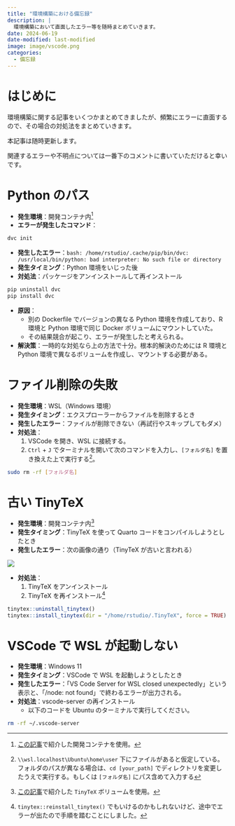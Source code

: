 ```yaml
---
title: "環境構築における備忘録"
description: |
  環境構築において直面したエラー等を随時まとめていきます。
date: 2024-06-19
date-modified: last-modified
image: image/vscode.png
categories: 
  - 備忘録
---
```


# はじめに

環境構築に関する記事をいくつかまとめてきましたが、頻繁にエラーに直面するので、その場合の対処法をまとめていきます。

本記事は随時更新します。

関連するエラーや不明点については一番下のコメントに書いていただけると幸いです。

# Python のパス

- **発生環境**：開発コンテナ内^[[この記事](../240504_container/index.html)で紹介した開発コンテナを使用。]
- **エラーが発生したコマンド**：

```.sh
dvc init
```

- **発生したエラー**：`bash: /home/rstudio/.cache/pip/bin/dvc: /usr/local/bin/python: bad interpreter: No such file or directory`
- **発生タイミング**：Python 環境をいじった後
- **対処法**：パッケージをアンインストールして再インストール

```.sh
pip uninstall dvc
pip install dvc
```

- **原因**：
    - 別の Dockerfile でバージョンの異なる Python 環境を作成しており、R 環境と Python 環境で同じ Docker ボリュームにマウントしていた。
    - その結果競合が起こり、エラーが発生したと考えられる。
- **解決策**：一時的な対処なら上の方法で十分。根本的解決のためには R 環境と Python 環境で異なるボリュームを作成し、マウントする必要がある。

# ファイル削除の失敗

- **発生環境**：WSL（Windows 環境）
- **発生タイミング**：エクスプローラーからファイルを削除するとき
- **発生したエラー**：ファイルが削除できない（再試行やスキップしてもダメ）
- **対処法**：
    1. VSCode を開き、WSL に接続する。
    2. `Ctrl` + `J` でターミナルを開いて次のコマンドを入力し、`[フォルダ名]` を置き換えた上で実行する^[`\\wsl.localhost\Ubuntu\home\user` 下にファイルがあると仮定している。フォルダのパスが異なる場合は、`cd [your_path]` でディレクトリを変更したうえで実行する。もしくは `[フォルダ名]` にパス含めて入力する]。
    
```.sh
sudo rm -rf [フォルダ名]
```

# 古い TinyTeX

- **発生環境**：開発コンテナ内^[[この記事](../240504_container/index.html)で紹介した `TinyTeX` ボリュームを使用。]
- **発生タイミング**：TinyTeX を使って Quarto コードをコンパイルしようとしたとき
- **発生したエラー**：次の画像の通り（TinyTeX が古いと言われる）

![](image/old_tinytex.png)

- **対処法**：
    1. TinyTeX をアンインストール
    2. TinyTeX を再インストール^[`tinytex::reinstall_tinytex()` でもいけるのかもしれないけど、途中でエラーが出たので手順を踏むことにしました。]

```.r
tinytex::uninstall_tinytex()
tinytex::install_tinytex(dir = "/home/rstudio/.TinyTeX", force = TRUE)
```

# VSCode で WSL が起動しない

- **発生環境**：Windows 11
- **発生タイミング**：VSCode で WSL を起動しようとしたとき
- **発生したエラー**：「VS Code Server for WSL closed unexpectedly」という表示と、「/node: not found」で終わるエラーが出力される。
- **対処法**：vscode-server の再インストール
    - 以下のコードを Ubuntu のターミナルで実行してください。

```.sh
rm -rf ~/.vscode-server
```

